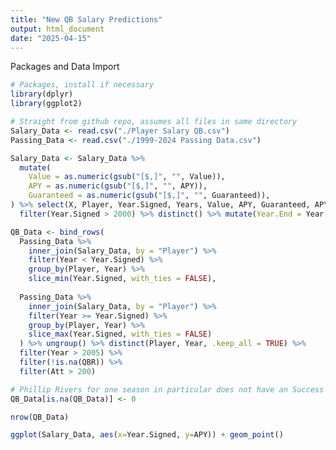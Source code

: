 ```yaml
---
title: "New QB Salary Predictions"
output: html_document
date: "2025-04-15"
---
```


Packages and Data Import
```r
# Packages, install if necessary
library(dplyr)
library(ggplot2)

# Straight from github repo, assumes all files in same directory
Salary_Data <- read.csv("./Player Salary QB.csv")
Passing_Data <- read.csv("./1999-2024 Passing Data.csv")
```

```r
Salary_Data <- Salary_Data %>% 
  mutate(
    Value = as.numeric(gsub("[$,]", "", Value)),
    APY = as.numeric(gsub("[$,]", "", APY)),
    Guaranteed = as.numeric(gsub("[$,]", "", Guaranteed)),
) %>% select(X, Player, Year.Signed, Years, Value, APY, Guaranteed, APY.as...Of.Cap.At.Signing) %>%
  filter(Year.Signed > 2000) %>% distinct() %>% mutate(Year.End = Year.Signed + Years)

QB_Data <- bind_rows(
  Passing_Data %>%
    inner_join(Salary_Data, by = "Player") %>%
    filter(Year < Year.Signed) %>%
    group_by(Player, Year) %>%
    slice_min(Year.Signed, with_ties = FALSE),
  
  Passing_Data %>%
    inner_join(Salary_Data, by = "Player") %>%
    filter(Year >= Year.Signed) %>%
    group_by(Player, Year) %>%
    slice_max(Year.Signed, with_ties = FALSE)
  ) %>% ungroup() %>% distinct(Player, Year, .keep_all = TRUE) %>%
  filter(Year > 2005) %>%
  filter(!is.na(QBR)) %>%
  filter(Att > 200)

# Phillip Rivers for one season in particular does not have an Success rate for some fucking reason
QB_Data[is.na(QB_Data)] <- 0

nrow(QB_Data)
```

```r
ggplot(Salary_Data, aes(x=Year.Signed, y=APY)) + geom_point() 
```